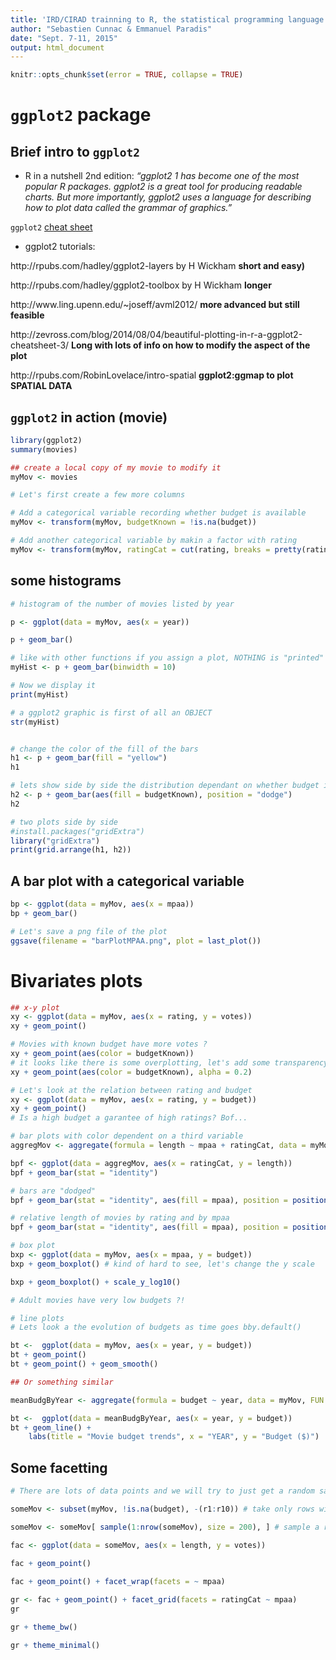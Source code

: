 ```yaml
---
title: 'IRD/CIRAD trainning to R, the statistical programming language'
author: "Sebastien Cunnac & Emmanuel Paradis"
date: "Sept. 7-11, 2015"
output: html_document
---
```


```r
knitr::opts_chunk$set(error = TRUE, collapse = TRUE)
```

# `ggplot2` package


## Brief intro to `ggplot2`

* R in a nutshell 2nd edition: *"ggplot2 1 has become one of the most popular R packages. ggplot2 is a great tool for producing readable charts. But more importantly, ggplot2 uses a language for describing how to plot data called the grammar of graphics."*


`ggplot2` [cheat sheet](https://www.rstudio.com/wp-content/uploads/2015/03/ggplot2-cheatsheet.pdf)


* ggplot2 tutorials:

http://rpubs.com/hadley/ggplot2-layers by H Wickham **short and easy)**

http://rpubs.com/hadley/ggplot2-toolbox by H Wickham **longer**

http://www.ling.upenn.edu/~joseff/avml2012/ **more advanced but still feasible**


http://zevross.com/blog/2014/08/04/beautiful-plotting-in-r-a-ggplot2-cheatsheet-3/ **Long with lots of info on how to modify the aspect of the plot**

http://rpubs.com/RobinLovelace/intro-spatial **ggplot2:ggmap to plot SPATIAL DATA**


## `ggplot2` in action (movie)

```r
library(ggplot2)
summary(movies)

## create a local copy of my movie to modify it
myMov <- movies

# Let's first create a few more columns

# Add a categorical variable recording whether budget is available
myMov <- transform(myMov, budgetKnown = !is.na(budget))

# Add another categorical variable by makin a factor with rating
myMov <- transform(myMov, ratingCat = cut(rating, breaks = pretty(rating, 5)))
```

## some histograms

```r
# histogram of the number of movies listed by year

p <- ggplot(data = myMov, aes(x = year))

p + geom_bar()

# like with other functions if you assign a plot, NOTHING is "printed" in the graphical device
myHist <- p + geom_bar(binwidth = 10)

# Now we display it
print(myHist)

# a ggplot2 graphic is first of all an OBJECT
str(myHist)


# change the color of the fill of the bars
h1 <- p + geom_bar(fill = "yellow")
h1

# lets show side by side the distribution dependant on whether budget is known
h2 <- p + geom_bar(aes(fill = budgetKnown), position = "dodge")
h2

# two plots side by side
#install.packages("gridExtra")
library("gridExtra")
print(grid.arrange(h1, h2))

```

## A bar plot with a categorical variable


```r

bp <- ggplot(data = myMov, aes(x = mpaa))
bp + geom_bar()

# Let's save a png file of the plot
ggsave(filename = "barPlotMPAA.png", plot = last_plot())

```

# Bivariates plots

```r
## x-y plot
xy <- ggplot(data = myMov, aes(x = rating, y = votes))
xy + geom_point()

# Movies with known budget have more votes ?
xy + geom_point(aes(color = budgetKnown)) 
# it looks like there is some overplotting, let's add some transparency
xy + geom_point(aes(color = budgetKnown), alpha = 0.2) 

# Let's look at the relation between rating and budget
xy <- ggplot(data = myMov, aes(x = rating, y = budget))
xy + geom_point()
# Is a high budget a garantee of high ratings? Bof...

```

```r
# bar plots with color dependent on a third variable
aggregMov <- aggregate(formula = length ~ mpaa + ratingCat, data = myMov, FUN = mean)

bpf <- ggplot(data = aggregMov, aes(x = ratingCat, y = length))
bpf + geom_bar(stat = "identity")

# bars are "dodged"
bpf + geom_bar(stat = "identity", aes(fill = mpaa), position = position_dodge())

# relative length of movies by rating and by mpaa
bpf + geom_bar(stat = "identity", aes(fill = mpaa), position = position_fill())
```






```r
# box plot
bxp <- ggplot(data = myMov, aes(x = mpaa, y = budget))
bxp + geom_boxplot() # kind of hard to see, let's change the y scale 

bxp + geom_boxplot() + scale_y_log10()

# Adult movies have very low budgets ?!
```


```r
# line plots
# Lets look a the evolution of budgets as time goes bby.default()

bt <-  ggplot(data = myMov, aes(x = year, y = budget))
bt + geom_point()
bt + geom_point() + geom_smooth()

## Or something similar

meanBudgByYear <- aggregate(formula = budget ~ year, data = myMov, FUN = median, na.action = na.omit)

bt <-  ggplot(data = meanBudgByYear, aes(x = year, y = budget))
bt + geom_line() +
    labs(title = "Movie budget trends", x = "YEAR", y = "Budget ($)")
```





## Some facetting

```r
# There are lots of data points and we will try to just get a random sample out of them.

someMov <- subset(myMov, !is.na(budget), -(r1:r10)) # take only rows with no NA and delete r colomns

someMov <- someMov[ sample(1:nrow(someMov), size = 200), ] # sample a random subset of rows

fac <- ggplot(data = someMov, aes(x = length, y = votes))

fac + geom_point()
  
fac + geom_point() + facet_wrap(facets = ~ mpaa)

gr <- fac + geom_point() + facet_grid(facets = ratingCat ~ mpaa)
gr

gr + theme_bw()

gr + theme_minimal()

```


